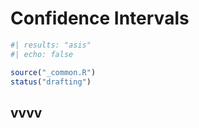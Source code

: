 # Confidence Intervals
```r
#| results: "asis"
#| echo: false

source("_common.R")
status("drafting")
```

## vvvv